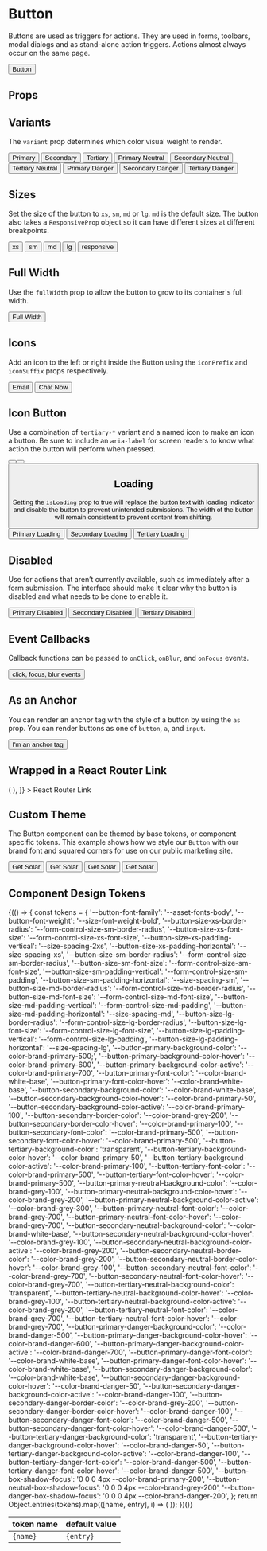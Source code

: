 
<Meta title="Components/Button/Overview" component={Button} />

# Button

Buttons are used as triggers for actions.
They are used in forms, toolbars, modal dialogs and as stand-alone action triggers.
Actions almost always occur on the same page.

<Canvas isExpanded>
  <Story
    name="Default"
    parameters={{
      design: {
        type: 'figma',
        url: 'https://www.figma.com/file/k1kOsplTGXvSSMQQCzhCND/Palmetto-Design-System?type=design&node-id=4032%3A11&mode=design&t=ht1ehQlCvlWB3tJ2-1',
      },
    }}
  >
    <Button onClick={action('clicked')}>Button</Button>
  </Story>
</Canvas>

## Props

<ArgsTable of={Button} />

## Variants

The `variant` prop determines which color visual weight to render.

<Canvas withSource="open">
  <Story
    name="Variants"
    parameters={{
      design: {
        type: 'figma',
        url: 'https://www.figma.com/file/k1kOsplTGXvSSMQQCzhCND/Palmetto-Design-System?type=design&node-id=4032%3A11&mode=design&t=ht1ehQlCvlWB3tJ2-1',
      },
    }}
  >
    <Box gap="md">
      <Box gap="sm" direction="row" alignItems="flex-start">
        <Button variant="primary">Primary</Button>
        <Button variant="secondary">Secondary</Button>
        <Button variant="tertiary">Tertiary</Button>
      </Box>
      <Box gap="sm" direction="row" alignItems="flex-start">
        <Button variant="primary" tone="neutral">
          Primary Neutral
        </Button>
        <Button variant="secondary" tone="neutral">
          Secondary Neutral
        </Button>
        <Button variant="tertiary" tone="neutral">
          Tertiary Neutral
        </Button>
      </Box>
      <Box gap="sm" direction="row" alignItems="flex-start">
        <Button variant="primary" tone="danger">
          Primary Danger
        </Button>
        <Button variant="secondary" tone="danger">
          Secondary Danger
        </Button>
        <Button variant="tertiary" tone="danger">
          Tertiary Danger
        </Button>
      </Box>
    </Box>
  </Story>
</Canvas>

## Sizes

Set the size of the button to `xs`, `sm`, `md` or `lg`. `md` is the default size. The button also takes a `ResponsiveProp` object
so it can have different sizes at different breakpoints.

<Canvas withSource="open">
  <Story
    name="Size"
    parameters={{
      design: {
        type: 'figma',
        url: 'https://www.figma.com/file/k1kOsplTGXvSSMQQCzhCND/Palmetto-Design-System?type=design&node-id=4032%3A11&mode=design&t=ht1ehQlCvlWB3tJ2-1',
      },
    }}
  >
    <Box gap="sm" direction="row" alignItems="flex-start">
      <Button size="xs" tone="neutral">
        xs
      </Button>
      <Button size="sm" tone="neutral">
        sm
      </Button>
      <Button size="md" tone="neutral">
        md
      </Button>
      <Button size="lg" tone="neutral">
        lg
      </Button>
      <Button
        size={{
          base: 'xs',
          tablet: 'sm',
          desktop: 'md',
          hd: 'lg',
        }}
        variant="primary"
        tone="neutral"
      >
        responsive
      </Button>
    </Box>
  </Story>
</Canvas>

## Full Width

Use the `fullWidth` prop to allow the button to grow to its container's full width.

<Canvas withSource="open">
  <Story name="Full Width">
    <Button variant="primary" tone="neutral" fullWidth>
      Full Width
    </Button>
  </Story>
</Canvas>

## Icons

Add an icon to the left or right inside the Button using the `iconPrefix` and `iconSuffix` props respectively.

<Canvas withSource="open">
  <Story name="With Icons">
    <Box direction="row" gap="xs">
      <Button variant="primary" tone="neutral" iconPrefix="mail">
        Email
      </Button>
      <Button variant="secondary" tone="neutral" iconSuffix="chat">
        Chat Now
      </Button>
    </Box>
  </Story>
</Canvas>

## Icon Button

Use a combination of `tertiary-*` variant and a named icon to make an icon a button. Be sure to include an `aria-label` for screen readers to know what action the button will perform when pressed.

<Canvas withSource="open">
  <Story name="Icon Button">
    <Button variant="tertiary" iconPrefix="add" aria-label="add" />
    <Button
      variant="tertiary"
      tone="neutral"
      iconPrefix="dots"
      aria-label="open menu"
    />
    <Button
      variant="tertiary"
      tone="danger"
      iconPrefix="trash"
      aria-label="remove"
    />
  </Story>
</Canvas>

## Loading

Setting the `isLoading` prop to true will replace the button text with loading indicator and disable the button to prevent unintended submissions.
The width of the button will remain consistent to prevent content from shifting.

<Canvas withSource="open">
  <Story name="Loading">
    <Box direction="row" gap="sm">
      <Button isLoading>Primary Loading</Button>
      <Button variant="secondary" isLoading>
        Secondary Loading
      </Button>
      <Button variant="tertiary" isLoading>
        Tertiary Loading
      </Button>
    </Box>
  </Story>
</Canvas>

## Disabled

Use for actions that aren’t currently available, such as immediately after a form submission.
The interface should make it clear why the button is disabled and what needs to be done to enable it.

<Canvas withSource="open">
  <Story name="Disabled">
    <Box direction="row" gap="sm">
      <Button variant="primary" tone="neutral" isDisabled>
        Primary Disabled
      </Button>
      <Button variant="secondary" tone="neutral" isDisabled>
        Secondary Disabled
      </Button>
      <Button variant="tertiary" tone="neutral" isDisabled>
        Tertiary Disabled
      </Button>
    </Box>
  </Story>
</Canvas>

## Event Callbacks

Callback functions can be passed to `onClick`, `onBlur`, and `onFocus` events.

<Canvas withSource="open">
  <Story name="Event Callbacks">
    <Button
      onBlur={action('blur')}
      onClick={action('click')}
      onFocus={action('focus')}
    >
      click, focus, blur events
    </Button>
  </Story>
</Canvas>

## As an Anchor

You can render an anchor tag with the style of a button by using the `as` prop. You
can render buttons as one of `button`, `a`, and `input`.

<Canvas>
  <Story name="As an Anchor">
    <Button as="a" href="https://ux.palmetto.com" target="_blank">
      I'm an anchor tag
    </Button>
  </Story>
</Canvas>

## Wrapped in a React Router Link

<Canvas>
  <Story
    name="React Router Link"
    decorators={[
      Story => (
        <BrowserRouter>
          <Story />
        </BrowserRouter>
      ),
    ]}
  >
    <Link to="/" as="a" component={Button}>
      React Router Link
    </Link>
    <Box margin="md 0 0 0">
      <Alert
        hasIcon
        message="NOTE: this link will not work in storybook but the code example is correct if used in a React application with react-router-dom."
        variant="warning"
      />
    </Box>
  </Story>
</Canvas>

## Custom Theme

The Button component can be themed by base tokens, or component specific tokens. This example shows how we style our `Button` with our brand font and squared corners for use on our public marketing site.

<Canvas>
  <Story name="With Custom Theme">
    <Box
      gap="sm"
      direction="row"
      alignItems="flex-start"
      style={{
        '--button-font-family': 'var(--asset-fonts-brand)',
        '--button-font-weight': 'var(--size-font-weight-bold)',
        '--button-size-xs-border-radius': '0',
        '--button-size-sm-border-radius': '0',
        '--button-size-md-border-radius': '0',
        '--button-size-lg-border-radius': '0',
      }}
    >
      <Button variant="primary" size="xs">
        Get Solar
      </Button>
      <Button variant="primary" size="sm">
        Get Solar
      </Button>
      <Button variant="primary" size="md">
        Get Solar
      </Button>
      <Button variant="primary" size="lg">
        Get Solar
      </Button>
    </Box>
  </Story>
</Canvas>

## Component Design Tokens

<table>
  <thead>
    <tr>
      <th>token name</th>
      <th>default value</th>
    </tr>
  </thead>
  <tbody>
    {(() => {
      const tokens = {
        '--button-font-family': '--asset-fonts-body',
        '--button-font-weight': '--size-font-weight-bold',
        '--button-size-xs-border-radius':
          '--form-control-size-sm-border-radius',
        '--button-size-xs-font-size': '--form-control-size-xs-font-size',
        '--button-size-xs-padding-vertical': '--size-spacing-2xs',
        '--button-size-xs-padding-horizontal': '--size-spacing-xs',
        '--button-size-sm-border-radius':
          '--form-control-size-sm-border-radius',
        '--button-size-sm-font-size': '--form-control-size-sm-font-size',
        '--button-size-sm-padding-vertical': '--form-control-size-sm-padding',
        '--button-size-sm-padding-horizontal': '--size-spacing-sm',
        '--button-size-md-border-radius':
          '--form-control-size-md-border-radius',
        '--button-size-md-font-size': '--form-control-size-md-font-size',
        '--button-size-md-padding-vertical': '--form-control-size-md-padding',
        '--button-size-md-padding-horizontal': '--size-spacing-md',
        '--button-size-lg-border-radius':
          '--form-control-size-lg-border-radius',
        '--button-size-lg-font-size': '--form-control-size-lg-font-size',
        '--button-size-lg-padding-vertical': '--form-control-size-lg-padding',
        '--button-size-lg-padding-horizontal': '--size-spacing-lg',
        '--button-primary-background-color': '--color-brand-primary-500;',
        '--button-primary-background-color-hover': '--color-brand-primary-600',
        '--button-primary-background-color-active': '--color-brand-primary-700',
        '--button-primary-font-color': '--color-brand-white-base',
        '--button-primary-font-color-hover': '--color-brand-white-base',
        '--button-secondary-background-color': '--color-brand-white-base',
        '--button-secondary-background-color-hover': '--color-brand-primary-50',
        '--button-secondary-background-color-active':
          '--color-brand-primary-100',
        '--button-secondary-border-color': '--color-brand-grey-200',
        '--button-secondary-border-color-hover': '--color-brand-primary-100',
        '--button-secondary-font-color': '--color-brand-primary-500',
        '--button-secondary-font-color-hover': '--color-brand-primary-500',
        '--button-tertiary-background-color': 'transparent',
        '--button-tertiary-background-color-hover': '--color-brand-primary-50',
        '--button-tertiary-background-color-active':
          '--color-brand-primary-100',
        '--button-tertiary-font-color': '--color-brand-primary-500',
        '--button-tertiary-font-color-hover': '--color-brand-primary-500',
        '--button-primary-neutral-background-color': '--color-brand-grey-100',
        '--button-primary-neutral-background-color-hover':
          '--color-brand-grey-200',
        '--button-primary-neutral-background-color-active':
          '--color-brand-grey-300',
        '--button-primary-neutral-font-color': '--color-brand-grey-700',
        '--button-primary-neutral-font-color-hover': '--color-brand-grey-700',
        '--button-secondary-neutral-background-color':
          '--color-brand-white-base',
        '--button-secondary-neutral-background-color-hover':
          '--color-brand-grey-100',
        '--button-secondary-neutral-background-color-active':
          '--color-brand-grey-200',
        '--button-secondary-neutral-border-color': '--color-brand-grey-200',
        '--button-secondary-neutral-border-color-hover':
          '--color-brand-grey-100',
        '--button-secondary-neutral-font-color': '--color-brand-grey-700',
        '--button-secondary-neutral-font-color-hover': '--color-brand-grey-700',
        '--button-tertiary-neutral-background-color': 'transparent',
        '--button-tertiary-neutral-background-color-hover':
          '--color-brand-grey-100',
        '--button-tertiary-neutral-background-color-active':
          '--color-brand-grey-200',
        '--button-tertiary-neutral-font-color': '--color-brand-grey-700',
        '--button-tertiary-neutral-font-color-hover': '--color-brand-grey-700',
        '--button-primary-danger-background-color': '--color-brand-danger-500',
        '--button-primary-danger-background-color-hover':
          '--color-brand-danger-600',
        '--button-primary-danger-background-color-active':
          '--color-brand-danger-700',
        '--button-primary-danger-font-color': '--color-brand-white-base',
        '--button-primary-danger-font-color-hover': '--color-brand-white-base',
        '--button-secondary-danger-background-color':
          '--color-brand-white-base',
        '--button-secondary-danger-background-color-hover':
          '--color-brand-danger-50',
        '--button-secondary-danger-background-color-active':
          '--color-brand-danger-100',
        '--button-secondary-danger-border-color': '--color-brand-grey-200',
        '--button-secondary-danger-border-color-hover':
          '--color-brand-danger-100',
        '--button-secondary-danger-font-color': '--color-brand-danger-500',
        '--button-secondary-danger-font-color-hover':
          '--color-brand-danger-500',
        '--button-tertiary-danger-background-color': 'transparent',
        '--button-tertiary-danger-background-color-hover':
          '--color-brand-danger-50',
        '--button-tertiary-danger-background-color-active':
          '--color-brand-danger-100',
        '--button-tertiary-danger-font-color': '--color-brand-danger-500',
        '--button-tertiary-danger-font-color-hover': '--color-brand-danger-500',
        '--button-box-shadow-focus': '0 0 0 4px --color-brand-primary-200',
        '--button-neutral-box-shadow-focus': '0 0 0 4px --color-brand-grey-200',
        '--button-danger-box-shadow-focus':
          '0 0 0 4px --color-brand-danger-200',
      };
      return Object.entries(tokens).map(([name, entry], i) => (
        <tr key={i}>
          <td>
            <code>{name}</code>
          </td>
          <td>
            <code>{entry}</code>
          </td>
        </tr>
      ));
    })()}
  </tbody>
</table>
